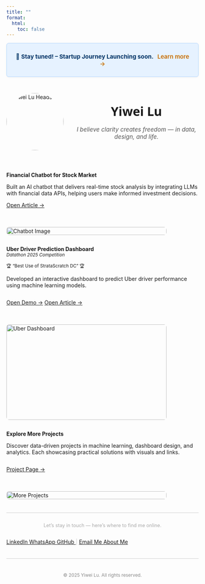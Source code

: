 ```yaml
---
title: ""
format:
  html: 
    toc: false
---
```


<!-- ✅ Announcement Bar -->
<div class="announcement-bar">
  🚀 <strong>Stay tuned! – Startup Journey Launching soon.</strong> 
  <a href="https://lywww88.github.io/startup/journey.html" target="_blank">Learn more →</a>
</div>

<!-- ✅ Announcement Bar Style -->
<style>
.announcement-bar {
  display: flex;
  justify-content: center;
  align-items: center;
  text-align: center;

  background: #e6f2ff;
  color: #003366;
  font-weight: 500;
  font-size: 0.95rem;

  padding: 0.6em 1.2em;
  border-radius: 0.4em;
  border: 1px solid #b3d7ff;
  box-shadow: 0 1px 5px rgba(0, 0, 0, 0.05);

  width: fit-content;
  max-width: 860px;
  margin: 0.6em auto 0.5em auto; /* top, sides, bottom */
}

.announcement-bar a {
  color: #c76a00;
  font-weight: 600;
  text-decoration: none;
  margin-left: 0.4em;
}

.announcement-bar a:hover {
  text-decoration: underline;
}
</style>


<!-- Profile Section -->
<div style="display: flex; flex-wrap: wrap; align-items: center; gap: 2em; max-width: 900px; margin: 2em auto;">

  <!-- Avatar -->
  <img src="images/Headshot.jpg" alt="Yiwei Lu Headshot" style="width:150px; height:150px; border-radius:50%;"/>

  <!-- Name + Motto -->
  <div style="flex: 1;" markdown="1">

<div style="text-align: center;">
  <span style="font-family: system-ui, -apple-system, BlinkMacSystemFont, 'Segoe UI', Roboto, 'Helvetica Neue', sans-serif; font-size: 2.3em; font-weight: 800;">
    Yiwei Lu
  </span>  
  <br/>
  <span style="font-style: italic; font-size: 1.1em; color: #555;">
    I believe clarity creates freedom — in data, design, and life.
  </span>
</div>

  </div>

</div>

::: { .project-card style="display: flex; flex-wrap: wrap; gap: 1.5em; align-items: flex-start;" markdown="1" }

<!-- 左侧文字 -->
<div style="flex: 1;" markdown="1">
**Financial Chatbot for Stock Market**

Built an AI chatbot that delivers real-time stock analysis by integrating LLMs with financial data APIs, helping users make informed investment decisions.

<div style="margin-top: 1em;">
  [Open Article →](https://medium.com/@dylankl_74733/revolutionizing-stock-market-insights-the-financial-chatbot-that-empowers-investors-d1d8197e6c13){.btn}
</div>
</div>

<!-- 右侧图片 -->
<div style="flex: 0 0 420px;">
  <img src="images/financial-chatbot1.gif"
       alt="Chatbot Image"
       style="width: 100%; height: auto; border-radius: 0.5em;" />
</div>

:::

::: {.project-card}
<div style="display: flex; flex-wrap: wrap; gap: 1.5em; align-items: flex-start;" markdown="1">

<!-- 左侧文字内容 -->
<div style="flex: 1;" markdown="1">
**Uber Driver Prediction Dashboard**  
<small><em>Datathon 2025 Competition</em></small>  

<small>🏆 “Best Use of StrataScratch DC” 🏆</small>


Developed an interactive dashboard to predict Uber driver performance using machine learning models.  

<div style="margin-top: 1em; display: flex; gap: 0.8em;">
  <a href="https://syntax3rr0r1.netlify.app/" class="btn" target="_blank">Open Demo →</a>
  <a href="https://devpost.com/software/uber-driver-conversion-analysis" class="btn" target="_blank">Open Article →</a>
</div>
</div>

<!-- 右侧图片 -->
<div style="flex: 0 0 420px;">
  <img src="images/datathon.jpg"
       alt="Uber Dashboard"
       style="width: 100%; height: 250px; border-radius: 0.5em;" />
</div>

</div>
::: 

::: {.project-card}
<div style="display: flex; flex-wrap: wrap; gap: 1.5em; align-items: flex-start;" markdown="1">

<!-- 左侧文字内容 -->
<div style="flex: 1;" markdown="1">
**Explore More Projects**  

Discover data-driven projects in machine learning, dashboard design, and analytics. Each showcasing practical solutions with visuals and links.

<div style="margin-top: 1em; display: flex; gap: 0.8em;">
  <a href="https://lywww88.github.io/projects/" class="btn" target="_blank">Project Page →</a>
</div>
</div>

<!-- 右侧图片 -->
<div style="flex: 0 0 420px;">
  <img src="images/project.jpg"
       alt="More Projects"
       style="width: 100%; height: auto; border-radius: 0.5em;" />
</div>

</div>
:::

<div aria-hidden="true" style="border-top: 1px solid #ccc; margin: 1.5em 0;"></div>

<p style="text-align: center; color: #aaa; font-size: 0.9em; margin-top: 2em;">
  Let’s stay in touch — here’s where to find me online.
</p>

<div class="connect-container" style="display: flex; flex-wrap: wrap; gap: 1em; align-items: center;">
  <a href="https://www.linkedin.com/in/yiwei-lu78" class="btn" target="_blank">
    <i class="bi bi-linkedin"></i> LinkedIn
  </a>
  <a href="https://wa.me/6266736276" class="btn" target="_blank">
    <i class="bi bi-whatsapp"></i> WhatsApp
  </a>
  <a href="https://github.com/lywww88" class="btn" target="_blank">
    <i class="bi bi-github"></i> GitHub
  </a>
  <span style="color: #ccc;">|</span>
  <a href="mailto:yiweilu36@uci.edu" class="btn">
    <i class="bi bi-envelope"></i> Email Me
  </a>
  <a href="https://lywww88.github.io/about.html" class="btn">
    <i class="bi bi-person-circle"></i> About Me
  </a>
</div>

<div aria-hidden="true" style="border-top: 1px solid #ccc; margin: 1.5em 0;"></div>

<p style="text-align: center; color: #888; font-size: 0.85em; margin-top: 3em;">
  © 2025 Yiwei Lu. All rights reserved.
</p>
